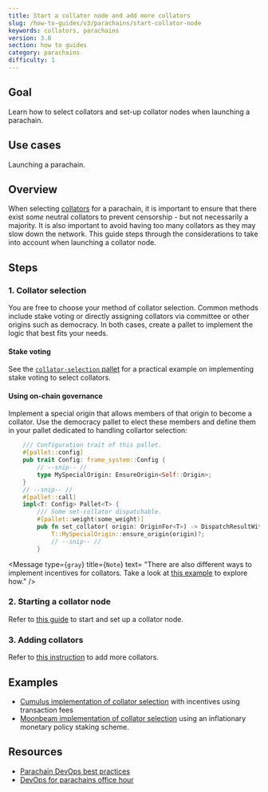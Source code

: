 ```yaml
---
title: Start a collator node and add more collators
slug: /how-to-guides/v3/parachains/start-collator-node
keywords: collators, parachains
version: 3.0 
section: how to guides
category: parachains
difficulty: 1
---
```


## Goal

Learn how to select collators and set-up collator nodes when launching a parachain.

## Use cases

Launching a parachain.

## Overview

When selecting [collators][collators-polkadot-wiki] for a parachain, it is important to
ensure that there exist _some_ neutral collators to prevent censorship - but not necessarily a majority. It is also important
to avoid having too many collators as they may slow down the network. This guide steps through the considerations to take into
account when launching a collator node.

## Steps

### 1. Collator selection

You are free to choose your method of collator selection. Common methods include stake voting or directly assigning collators via committee or other origins such as democracy. In both cases,
create a pallet to implement the logic that best fits your needs.

#### Stake voting

See the [`collator-selection` pallet][stake-voting-pallet] for a practical example on implementing stake voting to select collators.

#### Using on-chain governance

Implement a special origin that allows members of that origin to
become a collator. Use the democracy pallet to elect these members and define them in your pallet dedicated to handling collartor selection:

```rust
    /// Configuration trait of this pallet.
	#[pallet::config]
	pub trait Config: frame_system::Config {
        // --snip-- //
        type MySpecialOrigin: EnsureOrigin<Self::Origin>;
    }
    // --snip-- //
    #[pallet::call]
	impl<T: Config> Pallet<T> {
		/// Some set-collator dispatchable.
		#[pallet::weight(some_weight)]
		pub fn set_collator( origin: OriginFor<T>) -> DispatchResultWithPostInfo {
            T::MySpecialOrigin::ensure_origin(origin)?;
            // --snip-- //
        }
```

<Message
  type={`gray`}
  title={`Note`}
  text=
    "There are also different ways to implement incentives for collators. 
    Take a look at [this example](https://github.com/PureStake/moonbeam/blob/master/pallets/parachain-staking/src/lib.rs) 
    to explore how."
/>

### 2. Starting a collator node

Refer to [this guide](https://substrate.dev/cumulus-workshop/#/en/3-parachains/1-launch?id=start-the-collator-node) to start and set up a collator node.

### 3. Adding collators

Refer to [this instruction](https://substrate.dev/cumulus-workshop/#/en/3-parachains/4-more-nodes?id=start-the-second-collator) to add more collators.

## Examples

- [Cumulus implementation of collator selection](https://github.com/paritytech/cumulus/blob/master/pallets/collator-selection/src/lib.rs) with incentives using transaction fees
- [Moonbeam implementation of collator selection](https://github.com/PureStake/moonbeam/blob/master/pallets/parachain-staking/src/lib.rs) using an inflationary monetary policy staking scheme.

## Resources

- [Parachain DevOps best practices](https://gist.github.com/lovelaced/cddc1c7234b883ee37e71cf4a1d63cac)
- [DevOps for parachains office hour](https://drive.google.com/file/d/1-nQ_SI2XK6vxPQvORWuv68Yj0UDz5FrO/view)

[collators-polkadot-wiki]: https://wiki.polkadot.network/docs/learn-collator
[stake-voting-pallet]: https://github.com/paritytech/cumulus/blob/master/pallets/collator-selection/src/lib.rs
